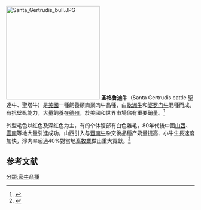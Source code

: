 [[File:Santa_Gertrudis_bull.JPG|250px]]
'''圣格鲁迪牛'''（Santa Gertrudis cattle 聖達牛、聖塔牛）是[[美國|美國]]一種飼養類商業肉牛品種，由[[歐洲牛|歐洲牛]]和[[婆罗门牛|婆罗门牛]]混種而成，有抗壁虱能力，大量飼養在[[德克薩斯州|德州]]，於美國和世界市場佔有重要銷量。<ref>{{Cite web |url=http://santagertrudis.com/ |title=SANTA GERTRUDIS BREEDERS INTERNATIONAL |accessdate=2015-01-01 |archive-date=2020-12-17 |archive-url=https://web.archive.org/web/20201217160240/https://santagertrudis.com/ |dead-url=no }}</ref>

外型毛色以红色及深红色为主，有的个体腹部有白色雜毛，80年代後中國[[山西|山西]]、[[雲南|雲南]]等地大量引進成功，山西引入与[[晋南牛|晋南牛]]杂交後品種产奶量提高、小牛生長速度加快，淨肉率超過40%對當地[[畜牧業|畜牧業]]做出重大貢獻。<ref>{{Cite web |url=http://www.ansi.okstate.edu/breeds/cattle/santagertrudis/ |title=www.ansi.okstate.edu |accessdate=2015-01-01 |archive-date=2018-05-30 |archive-url=https://web.archive.org/web/20180530121543/http://www.ansi.okstate.edu/breeds/cattle/santagertrudis |dead-url=no }}</ref>

==参考文献==
{{reflist}}
[[分類:家牛品種|分類:家牛品種]]